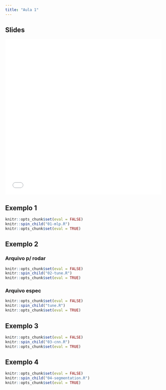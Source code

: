 ```yaml
---
title: "Aula 1"
---
```


## Slides

![](./slides/Dia 01.pdf){width="100%" height="500px"}

## Exemplo 1

```r
knitr::opts_chunk$set(eval = FALSE)
knitr::spin_child("01-mlp.R")
knitr::opts_chunk$set(eval = TRUE)
```

## Exemplo 2

### Arquivo p/ rodar

```r
knitr::opts_chunk$set(eval = FALSE)
knitr::spin_child("02-tune.R")
knitr::opts_chunk$set(eval = TRUE)
```

### Arquivo espec

```r
knitr::opts_chunk$set(eval = FALSE)
knitr::spin_child("tune.R")
knitr::opts_chunk$set(eval = TRUE)
```

## Exemplo 3

```r
knitr::opts_chunk$set(eval = FALSE)
knitr::spin_child("03-cnn.R")
knitr::opts_chunk$set(eval = TRUE)
```

## Exemplo 4

```r
knitr::opts_chunk$set(eval = FALSE)
knitr::spin_child("04-segmentation.R")
knitr::opts_chunk$set(eval = TRUE)
```
